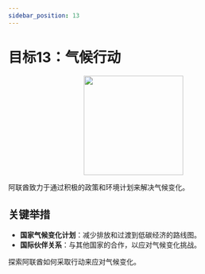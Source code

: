 ```yaml
---
sidebar_position: 13
---
```


# 目标13：气候行动

<p align="center"><img src="https://www.un.org/sustainabledevelopment/wp-content/uploads/2019/08/E-Goal-13-1024x1024.png" width="200" height="200"/></p>

阿联酋致力于通过积极的政策和环境计划来解决气候变化。

## 关键举措

-  **国家气候变化计划**：减少排放和过渡到低碳经济的路线图。
-  **国际伙伴关系**：与其他国家的合作，以应对气候变化挑战。

探索阿联酋如何采取行动来应对气候变化。
